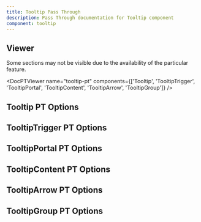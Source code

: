 ```yaml
---
title: Tooltip Pass Through
description: Pass Through documentation for Tooltip component
component: tooltip
---
```


## Viewer

Some sections may not be visible due to the availability of the particular feature.

<DocPTViewer name="tooltip-pt" components={['Tooltip', 'TooltipTrigger', 'TooltipPortal', 'TooltipContent', 'TooltipArrow', 'TooltipGroup']} />

## Tooltip PT Options

<DocTable name="Tooltip" category="pt" />

## TooltipTrigger PT Options

<DocTable name="TooltipTrigger" category="pt" />

## TooltipPortal PT Options

<DocTable name="TooltipPortal" category="pt" />

## TooltipContent PT Options

<DocTable name="TooltipContent" category="pt" />

## TooltipArrow PT Options

<DocTable name="TooltipArrow" category="pt" />

## TooltipGroup PT Options

<DocTable name="TooltipGroup" category="pt" />
